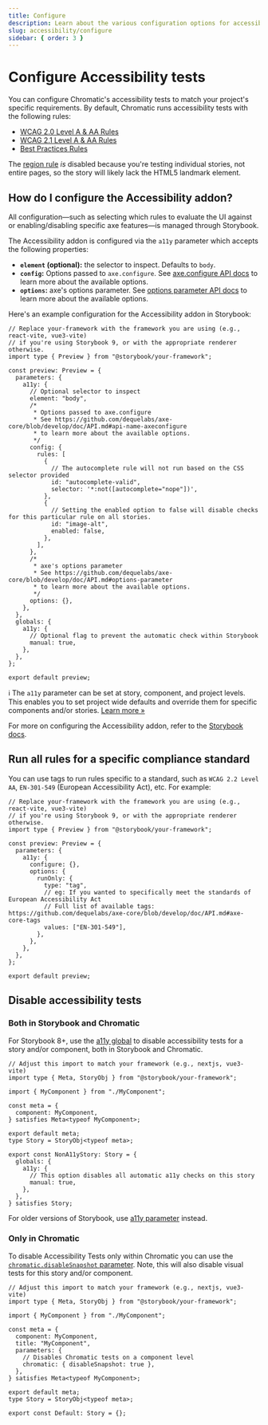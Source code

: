 ```yaml
---
title: Configure
description: Learn about the various configuration options for accessibility tests
slug: accessibility/configure
sidebar: { order: 3 }
---
```



# Configure Accessibility tests

<A11yBeta />

You can configure Chromatic's accessibility tests to match your project's specific requirements. By default, Chromatic runs accessibility tests with the following rules:

- [WCAG 2.0 Level A & AA Rules](https://github.com/dequelabs/axe-core/blob/develop/doc/rule-descriptions.md#wcag-20-level-a--aa-rules)
- [WCAG 2.1 Level A & AA Rules](https://github.com/dequelabs/axe-core/blob/develop/doc/rule-descriptions.md#wcag-21-level-a--aa-rules)
- [Best Practices Rules](https://github.com/dequelabs/axe-core/blob/develop/doc/rule-descriptions.md#best-practices-rules)

The [region rule](https://dequeuniversity.com/rules/axe/4.1/region) _is_ disabled because you're testing individual stories, not entire pages, so the story will likely lack the HTML5 landmark element.

## How do I configure the Accessibility addon?

All configuration—such as selecting which rules to evaluate the UI against or enabling/disabling specific axe features—is managed through Storybook.

The Accessibility addon is configured via the `a11y` parameter which accepts the following properties:

- **`element` (optional):** the selector to inspect. Defaults to `body`.
- **`config`:** Options passed to `axe.configure`. See [axe.configure API docs](https://github.com/dequelabs/axe-core/blob/develop/doc/API.md#api-name-axeconfigure) to learn more about the available options.
- **`options`:** axe's options parameter. See [options parameter API docs](https://github.com/dequelabs/axe-core/blob/develop/doc/API.md#options-parameter) to learn more about the available options.

Here's an example configuration for the Accessibility addon in Storybook:

```tsx title=".storybook/preview.ts"
// Replace your-framework with the framework you are using (e.g., react-vite, vue3-vite)
// if you're using Storybook 9, or with the appropriate renderer otherwise.
import type { Preview } from "@storybook/your-framework";

const preview: Preview = {
  parameters: {
    a11y: {
      // Optional selector to inspect
      element: "body",
      /*
       * Options passed to axe.configure
       * See https://github.com/dequelabs/axe-core/blob/develop/doc/API.md#api-name-axeconfigure
       * to learn more about the available options.
       */
      config: {
        rules: [
          {
            // The autocomplete rule will not run based on the CSS selector provided
            id: "autocomplete-valid",
            selector: '*:not([autocomplete="nope"])',
          },
          {
            // Setting the enabled option to false will disable checks for this particular rule on all stories.
            id: "image-alt",
            enabled: false,
          },
        ],
      },
      /*
       * axe's options parameter
       * See https://github.com/dequelabs/axe-core/blob/develop/doc/API.md#options-parameter
       * to learn more about the available options.
       */
      options: {},
    },
  },
  globals: {
    a11y: {
      // Optional flag to prevent the automatic check within Storybook
      manual: true,
    },
  },
};

export default preview;
```

<div class="aside">

ℹ️ The `a11y` parameter can be set at story, component, and project levels. This enables you to set project wide defaults and override them for specific components and/or stories. <a href="/docs/config-with-story-params">Learn more »</a>

</div>

For more on configuring the Accessibility addon, refer to the [Storybook docs](https://storybook.js.org/docs/writing-tests/accessibility-testing#configure).

## Run all rules for a specific compliance standard

You can use tags to run rules specific to a standard, such as `WCAG 2.2 Level AA`, `EN-301-549` (European Accessibility Act), etc. For example:

```tsx title=".storybook/preview.ts"
// Replace your-framework with the framework you are using (e.g., react-vite, vue3-vite)
// if you're using Storybook 9, or with the appropriate renderer otherwise.
import type { Preview } from "@storybook/your-framework";

const preview: Preview = {
  parameters: {
    a11y: {
      configure: {},
      options: {
        runOnly: {
          type: "tag",
          // eg: If you wanted to specifically meet the standards of European Accessibility Act
          // Full list of available tags: https://github.com/dequelabs/axe-core/blob/develop/doc/API.md#axe-core-tags
          values: ["EN-301-549"],
        },
      },
    },
  },
};

export default preview;
```

## Disable accessibility tests

### Both in Storybook and Chromatic

For Storybook 8+, use the [a11y global](https://storybook.js.org/docs/writing-tests/accessibility-testing#disable-automated-checks) to disable accessibility tests for a story and/or component, both in Storybook and Chromatic.

```tsx title="MyComponent.stories.ts|tsx"
// Adjust this import to match your framework (e.g., nextjs, vue3-vite)
import type { Meta, StoryObj } from "@storybook/your-framework";

import { MyComponent } from "./MyComponent";

const meta = {
  component: MyComponent,
} satisfies Meta<typeof MyComponent>;

export default meta;
type Story = StoryObj<typeof meta>;

export const NonA11yStory: Story = {
  globals: {
    a11y: {
      // This option disables all automatic a11y checks on this story
      manual: true,
    },
  },
} satisfies Story;
```

<div class="aside">

For older versions of Storybook, use [a11y parameter](https://storybook.js.org/docs/7/writing-tests/accessibility-testing#how-to-disable-a11y-tests) instead.

</div>

### Only in Chromatic

To disable Accessibility Tests only within Chromatic you can use the [`chromatic.disableSnapshot` parameter](/docs/disable-snapshots/#with-storybook). Note, this will also disable visual tests for this story and/or component.

```tsx title="MyComponent.stories.ts|tsx"
// Adjust this import to match your framework (e.g., nextjs, vue3-vite)
import type { Meta, StoryObj } from "@storybook/your-framework";

import { MyComponent } from "./MyComponent";

const meta = {
  component: MyComponent,
  title: "MyComponent",
  parameters: {
    // Disables Chromatic tests on a component level
    chromatic: { disableSnapshot: true },
  },
} satisfies Meta<typeof MyComponent>;

export default meta;
type Story = StoryObj<typeof meta>;

export const Default: Story = {};
```
